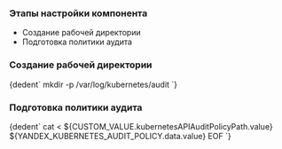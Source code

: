 
<h3>Этапы настройки компонента</h3>

- Создание рабочей директории
- Подготовка политики аудита

<h3>Создание рабочей директории</h3>
<CodeBlock language="bash">
  {dedent`
    mkdir -p /var/log/kubernetes/audit
  `}
</CodeBlock>

<h3>Подготовка политики аудита</h3>
<CodeBlock language="bash">
    {dedent`
      cat <<EOF > ${CUSTOM_VALUE.kubernetesAPIAuditPolicyPath.value}
      ${YANDEX_KUBERNETES_AUDIT_POLICY.data.value}
      EOF
    `}
</CodeBlock>
